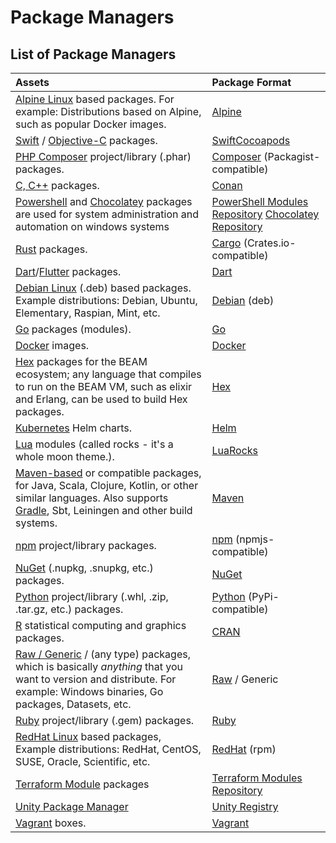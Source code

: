 # Package Managers

## List of Package Managers

|Assets|Package Format|
|:-- |:-- |
|[Alpine Linux](https://alpinelinux.org/) based packages. For example: Distributions based on Alpine, such as popular Docker images.|[Alpine](/formats/alpine-repository)|
|[Swift](https://developer.apple.com/swift/) / [Objective-C](https://developer.apple.com/library/archive/documentation/Cocoa/Conceptual/ProgrammingWithObjectiveC/Introduction/Introduction.html) packages.|[Swift](/formats/swift-registry)[Cocoapods](/formats/cocoapods-repository)|
|[PHP Composer](https://getcomposer.org/) project/library (.phar) packages.|[Composer](/formats/composer-repository) (Packagist-compatible)|
|[C, C++](https://conan.io/) packages.|[Conan](/formats/conan-repository)|
|[Powershell](https://learn.microsoft.com/en-us/powershell/) and [Chocolatey](https://chocolatey.org/) packages are used for system administration and automation on windows systems|[PowerShell Modules Repository](/formats/powershell-modules-repository)  [Chocolatey Repository](/formats/chocolatey-repository)|
|[Rust](https://www.rust-lang.org/) packages.|[Cargo](/formats/cargo-registry) (Crates.io-compatible)|
|[Dart](https://dart.dev/)/[Flutter](https://flutter.dev) packages.|[Dart](/formats/dart-repository)|
|[Debian Linux](https://www.debian.org/) (.deb) based packages.  Example distributions: Debian, Ubuntu, Elementary, Raspian, Mint, etc.|[Debian](/formats/debian-repository) (deb)|
|[Go](https://github.com/golang/go/wiki/Modules) packages (modules).|[Go](/formats/go-registry)|
|[Docker](https://docker.com) images.|[Docker](/formats/docker-registry)|
|[Hex](https://hex.pm/) packages for the BEAM ecosystem; any language that compiles to run on the BEAM VM, such as elixir and Erlang, can be used to build Hex packages.|[Hex](/formats/hex-repository)|
|[Kubernetes](https://kubernetes.io/) Helm charts.|[Helm](/formats/helm-chart-repository)|
|[Lua](https://www.lua.org/) modules (called rocks - it's a whole moon theme.).|[LuaRocks](/formats/luarocks-repository)|
|[Maven-based](https://maven.apache.org/) or compatible packages, for Java, Scala, Clojure, Kotlin, or other similar languages.  Also supports [Gradle](https://gradle.org), Sbt, Leiningen and other build systems.|[Maven](/formats/maven-repository)|
|[npm](https://docs.npmjs.com/about-npm/) project/library packages.|[npm](/formats/npm-registry) (npmjs-compatible)|
|[NuGet](https://www.nuget.org) (.nupkg, .snupkg, etc.) packages.|[NuGet](/formats/nuget-feed)|
|[Python](https://www.python.org/) project/library (.whl, .zip, .tar.gz, etc.) packages.|[Python](/formats/python-repository) (PyPi-compatible)|
|[R](https://www.r-project.org) statistical computing and graphics packages.|[CRAN](/formats/cran-repository)|
|[Raw / Generic](https://en.wikipedia.org/wiki/File_server) / (any type) packages, which is basically _anything_ that you want to version and distribute.  For example: Windows binaries, Go packages, Datasets, etc.|[Raw](/formats/raw-repository) / Generic|
|[Ruby](https://www.ruby-lang.org/en/) project/library (.gem) packages.|[Ruby](/formats/ruby-repository)|
|[RedHat Linux](https://www.redhat.com/en/technologies/linux-platforms/enterprise-linux) based packages,  Example distributions: RedHat, CentOS, SUSE, Oracle, Scientific, etc.|[RedHat](/formats/redhat-repository) (rpm)|
|[Terraform Module](https://developer.hashicorp.com/terraform/language/modules/develop) packages|[Terraform Modules Repository](/formats/terraform-modules-repository)|
|[Unity Package Manager](https://docs.unity3d.com/Manual/Packages.html)|[Unity Registry](/formats/unity-registry)|
|[Vagrant](https://developer.hashicorp.com/vagrant) boxes.|[Vagrant](/formats/vagrant-repository)
